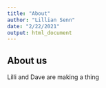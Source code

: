 ```yaml
---
title: "About"
author: "Lillian Senn"
date: "2/22/2021"
output: html_document
---
```

## About us

Lilli and Dave are making a thing